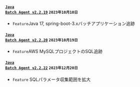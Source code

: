 #### <code class='changelog-service'><a href="../release-notes/java-batch/java-batch-2_2_19">Java Batch Agent v2.2.19</a></code> <code class='changelog-date'>2023年10月10日</code>

- <code class="Feature">Feature</code>Java 17, spring-boot-3.xバッチアプリケーション追跡

#### <code class='changelog-service'><a href="../release-notes/java-batch/java-batch-2_2_20">Java Batch Agent v2.2.20</a></code> <code class='changelog-date'>2023年10月19日</code>

- <code class="Feature">Feature</code>AWS MySQLプロジェクトのSQL追跡

#### <code class='changelog-service'><a href="../release-notes/java-batch/java-batch-2_2_22">Java Batch Agent v2.2.22</a></code> <code class='changelog-date'>2023年12月20日</code>

- <code class="Feature">Feature</code> SQLパラメータ収集範囲を拡大

